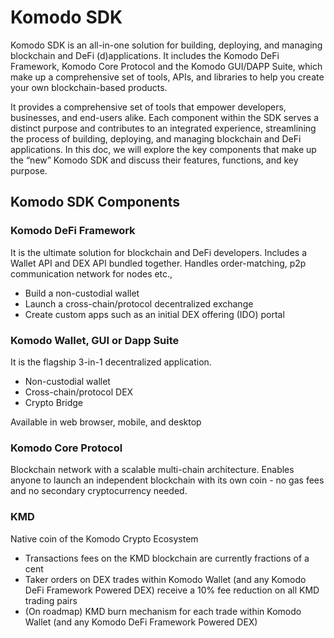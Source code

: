 


# Komodo SDK

Komodo SDK is an all-in-one solution for building, deploying, and managing blockchain and DeFi (d)applications. It includes the Komodo DeFi Framework, Komodo Core Protocol and the Komodo GUI/DAPP Suite, which make up a comprehensive set of tools, APIs, and libraries to help you create your own blockchain-based products.

It provides a comprehensive set of tools that empower developers, businesses, and end-users alike. Each component within the SDK serves a distinct purpose and contributes to an integrated experience, streamlining the process of building, deploying, and managing blockchain and DeFi applications. In this doc, we will explore the key components that make up the “new” Komodo SDK and discuss their features, functions, and key purpose.

## Komodo SDK Components

<OptimizedImage title="Komodo SDK Architecture" src={komodoSDKarch} classNaming="w-full" alt="Komodo SDK Architecture" />

### Komodo DeFi Framework

It is the ultimate solution for blockchain and DeFi developers. Includes a Wallet API and DEX API bundled together. Handles order-matching, p2p communication network for nodes etc.,

- Build a non-custodial wallet
- Launch a cross-chain/protocol decentralized exchange
- Create custom apps such as an initial DEX offering (IDO) portal

### Komodo Wallet, GUI or Dapp Suite

It is the flagship 3-in-1 decentralized application.

- Non-custodial wallet
- Cross-chain/protocol DEX
- Crypto Bridge

Available in web browser, mobile, and desktop

### Komodo Core Protocol

Blockchain network with a scalable multi-chain architecture. Enables anyone to launch an independent blockchain with its own coin - no gas fees and no secondary cryptocurrency needed.

### KMD

Native coin of the Komodo Crypto Ecosystem

- Transactions fees on the KMD blockchain are currently fractions of a cent
- Taker orders on DEX trades within Komodo Wallet (and any Komodo DeFi Framework Powered DEX) receive a 10% fee reduction on all KMD trading pairs
- (On roadmap) KMD burn mechanism for each trade within Komodo Wallet (and any Komodo DeFi Framework Powered DEX)